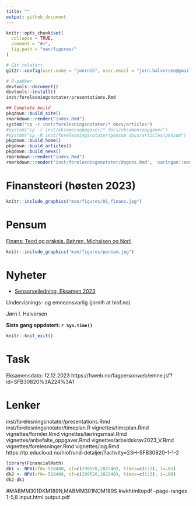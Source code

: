 ```yaml
---
title: ""
output: github_document
---
```


<!-- README.md is generated from README.Rmd. Please edit that file -->

```r
knitr::opts_chunk$set(
  collapse = TRUE,
  comment = "#>",
  fig.path = "man/figures/"
)
```

```r
# Git relatert
git2r::config(user.name = "joernih", user.email = "jorn.halvorsen@gmail.com")
```

```r
# R-pakker
devtools::document()
devtools::install()
inst/forelesningsnotater/presentations.Rmd
```

```r
## Complete build
pkgdown::build_site() 
rmarkdown::render("index.Rmd")
system("cp -r inst/forelesningsnotater/* docs/articles")
#system("cp -r inst/eksamensoppgaver/* docs/eksamensoppgaver")
#system("cp -R inst/forelesningsnotater/pensum docs/articles/pensum")
pkgdown::build_home()
pkgdown::build_articles()
pkgdown::build_news()
rmarkdown::render("index.Rmd")
rmarkdown::render('inst/forelesningsnotater/dagens.Rmd', 'xaringan::moon_reader')
```

# Finansteori (høsten 2023)

```r
knitr::include_graphics("man/figures/01_finans.jpg")
```

# Pensum 
[Finans: Teori og praksis. Bøhren, Michalsen og Norli](https://www.fagbokforlaget.no/Finans-Teori-og-praksis/I9788245022193)

```r
knitr::include_graphics("man/figures/pensum.jpg")
```

# Nyheter
- [Sensorveiledning, Eksamen 2023]()

Undervisnings- og emneansvarlig (jornih at hiof.no)

Jørn I. Halvorsen

**Siste gang oppdatert: `r Sys.time()`**

```r
knitr::knit_exit()
```

# Task
Eksamensdato: 12.12.2023
https://fsweb.no/fagpersonweb/emne.jsf?id=SFB30820%3A224%3A1

# Lenker
inst/forelesningsnotater/presentations.Rmd
inst/forelesningsnotater/timeplan.R
vignettes/timeplan.Rmd
vignettes/formler.Rmd
vignettes/læringsmaal.Rmd
vignettes/anbefalte_oppgaver.Rmd
vignettes/arbeidskrav2023_V.Rmd
vignettes/forelesninger.Rmd
vignettes/log.Rmd
https://tp.educloud.no/hiof/und-detaljer/?activity=23H-SFB30820-1-1-2

```r
library(FinancialMath)
dk1 <- NPV(cf0=-518400, cf=c(299520,282240), times=c(1:2), i=.01)
dk2 <- NPV(cf0=-518400, cf=c(299520,282240), times=c(1:2), i=.00)
dk2-dk1
```

#MABMM301DKM189N,MABMM301NOM189S
#wkhtmltopdf --page-ranges 1-5,8 input.html output.pdf


